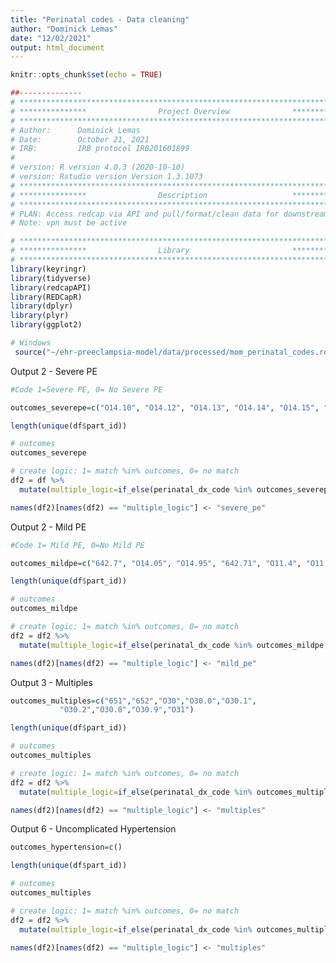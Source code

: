 ```yaml
---
title: "Perinatal codes - Data cleaning"
author: "Dominick Lemas"
date: "12/02/2021"
output: html_document
---
```


```r
knitr::opts_chunk$set(echo = TRUE)
```

```r
##-------------- 
# **************************************************************************** #
# ***************                Project Overview              *************** #
# **************************************************************************** #
# Author:      Dominick Lemas
# Date:        October 21, 2021
# IRB:         IRB protocol IRB201601899  
#
# version: R version 4.0.3 (2020-10-10)
# version: Rstudio version Version 1.3.1073  
# **************************************************************************** #
# ***************                Description                   *************** #
# **************************************************************************** #
# PLAN: Access redcap via API and pull/format/clean data for downstream analysis.
# Note: vpn must be active
```


```r
# **************************************************************************** #
# ***************                Library                       *************** #
# **************************************************************************** #
library(keyringr)
library(tidyverse)
library(redcapAPI)
library(REDCapR)
library(dplyr)
library(plyr)
library(ggplot2)
```


```r
# Windows
 source("~/ehr-preeclampsia-model/data/processed/mom_perinatal_codes.rda")
```

Output 2 - Severe PE 
```r
#Code 1=Severe PE, 0= No Severe PE

outcomes_severepe=c("O14.10", "O14.12", "O14.13", "O14.14", "O14.15", "642.50", "642.5", "642.51", "642.52", "642.53", "642.54")

length(unique(df$part_id))

# outcomes
outcomes_severepe

# create logic: 1= match %in% outcomes, 0= no match  
df2 = df %>%
  mutate(multiple_logic=if_else(perinatal_dx_code %in% outcomes_severepe, 1, 0)) 

names(df2)[names(df2) == "multiple_logic"] <- "severe_pe"
```

Output 2 - Mild PE
```r
#Code 1= Mild PE, 0=No Mild PE

outcomes_mildpe=c("642.7", "O14.05", "O14.95", "642.71", "O11.4", "O11.9", "O14.90", "O11.3", "642.41", "O11.2", "O14.93", "642.44", "642.4", "643.73", "642.43", "642.4", "642.7", "O14.02", "642.73", "O11.3", "O14.03", "O14.04", "O11.5", "642.42", "014.94", "O14.00")

length(unique(df$part_id))

# outcomes
outcomes_mildpe

# create logic: 1= match %in% outcomes, 0= no match  
df2 = df2 %>%
  mutate(multiple_logic=if_else(perinatal_dx_code %in% outcomes_mildpe, 1, 0)) 

names(df2)[names(df2) == "multiple_logic"] <- "mild_pe"
```

Output 3 - Multiples
```r

outcomes_multiples=c("651","652","O30","O30.0","O30.1",
           "O30.2","O30.8","O30.9","O31")

length(unique(df$part_id))

# outcomes
outcomes_multiples

# create logic: 1= match %in% outcomes, 0= no match  
df2 = df2 %>%
  mutate(multiple_logic=if_else(perinatal_dx_code %in% outcomes_multiples, 1, 0)) 

names(df2)[names(df2) == "multiple_logic"] <- "multiples"
```


Output 6 - Uncomplicated Hypertension
```r

outcomes_hypertension=c()

length(unique(df$part_id))

# outcomes
outcomes_multiples

# create logic: 1= match %in% outcomes, 0= no match  
df2 = df2 %>%
  mutate(multiple_logic=if_else(perinatal_dx_code %in% outcomes_multiples, 1, 0)) 

names(df2)[names(df2) == "multiple_logic"] <- "multiples"
```

